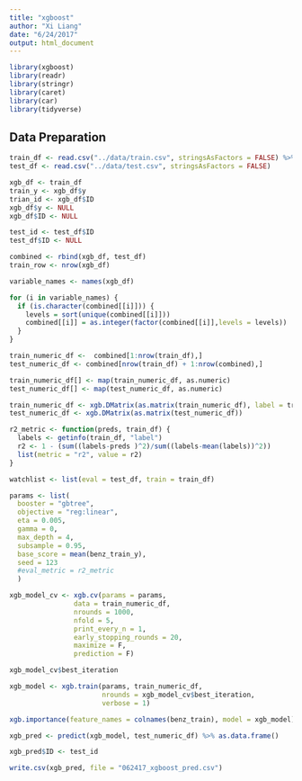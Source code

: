 ---
title: "xgboost"
author: "Xi Liang"
date: "6/24/2017"
output: html_document
---

```{r}
library(xgboost)
library(readr)
library(stringr)
library(caret)
library(car)
library(tidyverse)
```


## Data Preparation
```{r}
train_df <- read.csv("../data/train.csv", stringsAsFactors = FALSE) %>% tbl_df
test_df <- read.csv("../data/test.csv", stringsAsFactors = FALSE)
```

```{r}
xgb_df <- train_df
train_y <- xgb_df$y
trian_id <- xgb_df$ID
xgb_df$y <- NULL
xgb_df$ID <- NULL

test_id <- test_df$ID
test_df$ID <- NULL

combined <- rbind(xgb_df, test_df)
train_row <- nrow(xgb_df)
```

```{r}
variable_names <- names(xgb_df)

for (i in variable_names) {
  if (is.character(combined[[i]])) {
    levels = sort(unique(combined[[i]]))
    combined[[i]] = as.integer(factor(combined[[i]],levels = levels))
  }
}
```

```{r}
train_numeric_df <-  combined[1:nrow(train_df),]
test_numeric_df <- combined[nrow(train_df) + 1:nrow(combined),]
```

```{r}
train_numeric_df[] <- map(train_numeric_df, as.numeric)
test_numeric_df[] <- map(test_numeric_df, as.numeric)
```

```{r}
train_numeric_df <- xgb.DMatrix(as.matrix(train_numeric_df), label = train_y)
test_numeric_df <- xgb.DMatrix(as.matrix(test_numeric_df))
```


```{r, echo=TRUE}
r2_metric <- function(preds, train_df) {
  labels <- getinfo(train_df, "label")
  r2 <- 1 - (sum((labels-preds )^2)/sum((labels-mean(labels))^2))
  list(metric = "r2", value = r2)
}

watchlist <- list(eval = test_df, train = train_df)
```


```{r}
params <- list(
  booster = "gbtree",
  objective = "reg:linear",
  eta = 0.005,
  gamma = 0,
  max_depth = 4,
  subsample = 0.95,
  base_score = mean(benz_train_y),
  seed = 123
  #eval_metric = r2_metric
  )
```



```{r}
xgb_model_cv <- xgb.cv(params = params,
                data = train_numeric_df,
                nrounds = 1000,
                nfold = 5,
                print_every_n = 1,
                early_stopping_rounds = 20,
                maximize = F,
                prediction = F)
```

```{r}
xgb_model_cv$best_iteration
```


```{r}
xgb_model <- xgb.train(params, train_numeric_df, 
                       nrounds = xgb_model_cv$best_iteration,
                       verbose = 1)
```

```{r}
xgb.importance(feature_names = colnames(benz_train), model = xgb_model) %>% head(10) %>%xgb.plot.importance()
```

```{r}
xgb_pred <- predict(xgb_model, test_numeric_df) %>% as.data.frame()
```

```{r}
xgb_pred$ID <- test_id
```

```{r}
write.csv(xgb_pred, file = "062417_xgboost_pred.csv")
```



